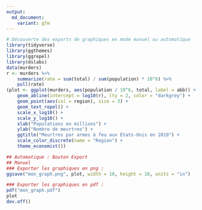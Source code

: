```yaml
---
output:
  md_document:
    variant: gfm
---
```


```r
# Découverte des exports de graphiques en mode manuel ou automatique
library(tidyverse)
library(ggthemes)
library(ggrepel)
library(dslabs)
data(murders)
r <- murders %>%
    summarize(rate = sum(total) / sum(population) * 10^6) %>%
    pull(rate)
(plot <- ggplot(murders, aes(population / 10^6, total, label = abb)) +
    geom_abline(intercept = log10(r), lty = 2, color = "darkgrey") +
    geom_point(aes(col = region), size = 3) +
    geom_text_repel() +
    scale_x_log10() +
    scale_y_log10() +
    xlab("Populations en millions") +
    ylab("Nombre de meurtres") +
    ggtitle("Meurtres par armes à feu aux États-Unis en 2010") +
    scale_color_discrete(name = "Region") +
    theme_economist())

## Automatique : Bouton Export
## Manuel
### Exporter les graphiques en png :
ggsave("mon_graph.png", plot, width = 10, height = 10, units = "in")

### Exporter les graphiques en pdf :
pdf("mon_graph.pdf")
plot
dev.off()
```

